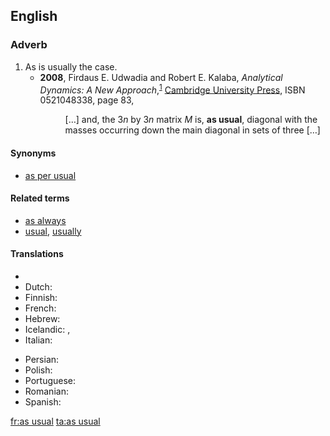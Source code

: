 ==English==

===Adverb===
{{infl|en|adverb|head=[[as]] [[usual]]}}

# As is usually the case.
#* '''2008''', Firdaus E. Udwadia and Robert E. Kalaba, ''Analytical Dynamics: A New Approach'',<sup>[http://books.google.com/books?id=Z-QDk1AqCK0C]</sup> [[w:Cambridge University Press|Cambridge University Press]], ISBN 0521048338, page 83,
#*: […] and, the 3<var>n</var> by 3<var>n</var> matrix <var>M</var> is, '''as usual''', diagonal <!-- [sic] no comma here --> with the masses occurring down the main diagonal in sets of three […]

====Synonyms====
* [[as per usual]]

====Related terms====
* [[as always]]
* [[usual]], [[usually]]

====Translations====
{{trans-top|as is usually the case}}
* {{trreq|Chinese}}
* Dutch: {{t-|nl|zoals gewoonlijk}}
* Finnish: {{t-|fi|kuten tavallista}}
* French: {{t+|fr|comme d'habitude}}
* Hebrew: {{t-|he|כרגיל|tr=karagil}}
* Icelandic: {{t-|is|að venju}},  {{t+|is|eins og vant er}}
* Italian: {{t|it|come al solito}}
{{trans-mid}}
* Persian: {{t-|fa|طبق معمول|tr=tebq-e ma'mul|xs=Persian}}
* Polish: {{t-|pl|jak zwykle}}
* Portuguese: {{t|pt|como de costume}}
* Romanian: {{t|ro|ca de obicei}}
* Spanish: {{t|es|como de costumbre}}
{{trans-bottom}}

[[fr:as usual]]
[[ta:as usual]]